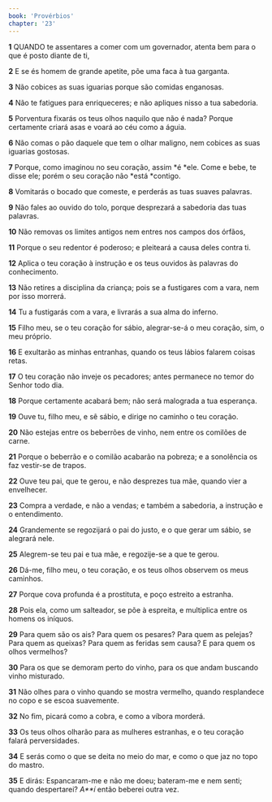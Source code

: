 ```yaml
---
book: 'Provérbios'
chapter: '23'
---
```


**1** QUANDO te assentares a comer com um governador, atenta bem para o que é posto diante de ti,

**2** E se és homem de grande apetite, põe uma faca à tua garganta.

**3** Não cobices as suas iguarias porque são comidas enganosas.

**4** Não te fatigues para enriqueceres; e não apliques nisso a tua sabedoria.

**5** Porventura fixarás os teus olhos naquilo que não é nada? Porque certamente criará asas e voará ao céu como a águia.

**6** Não comas o pão daquele que tem o olhar maligno, nem cobices as suas iguarias gostosas.

**7** Porque, como imaginou no seu coração, assim *é *ele. Come e bebe, te disse ele; porém o seu coração não *está *contigo.

**8** Vomitarás o bocado que comeste, e perderás as tuas suaves palavras.

**9** Não fales ao ouvido do tolo, porque desprezará a sabedoria das tuas palavras.

**10** Não removas os limites antigos nem entres nos campos dos órfãos,

**11** Porque o seu redentor é poderoso; e pleiteará a causa deles contra ti.

**12** Aplica o teu coração à instrução e os teus ouvidos às palavras do conhecimento.

**13** Não retires a disciplina da criança; pois se a fustigares com a vara, nem por isso morrerá.

**14** Tu a fustigarás com a vara, e livrarás a sua alma do inferno.

**15** Filho meu, se o teu coração for sábio, alegrar-se-á o meu coração, sim, o meu próprio.

**16** E exultarão as minhas entranhas, quando os teus lábios falarem coisas retas.

**17** O teu coração não inveje os pecadores; antes permanece no temor do Senhor todo dia.

**18** Porque certamente acabará bem; não será malograda a tua esperança.

**19** Ouve tu, filho meu, e sê sábio, e dirige no caminho o teu coração.

**20** Não estejas entre os beberrões de vinho, nem entre os comilões de carne.

**21** Porque o beberrão e o comilão acabarão na pobreza; e a sonolência os faz vestir-se de trapos.

**22** Ouve teu pai, que te gerou, e não desprezes tua mãe, quando vier a envelhecer.

**23** Compra a verdade, e não a vendas; e também a sabedoria, a instrução e o entendimento.

**24** Grandemente se regozijará o pai do justo, e o que gerar um sábio, se alegrará nele.

**25** Alegrem-se teu pai e tua mãe, e regozije-se a que te gerou.

**26** Dá-me, filho meu, o teu coração, e os teus olhos observem os meus caminhos.

**27** Porque cova profunda é a prostituta, e poço estreito a estranha.

**28** Pois ela, como um salteador, se põe à espreita, e multiplica entre os homens os iníquos.

**29** Para quem são os ais? Para quem os pesares? Para quem as pelejas? Para quem as queixas? Para quem as feridas sem causa? E para quem os olhos vermelhos?

**30** Para os que se demoram perto do vinho, para os que andam buscando vinho misturado.

**31** Não olhes para o vinho quando se mostra vermelho, quando resplandece no copo e se escoa suavemente.

**32** No fim, picará como a cobra, e como a víbora morderá.

**33** Os teus olhos olharão para as mulheres estranhas, e o teu coração falará perversidades.

**34** E serás como o que se deita no meio do mar, e como o que jaz no topo do mastro.

**35** E dirás: Espancaram-me e não me doeu; bateram-me e nem senti; quando despertarei? _A\*\*í_ então beberei outra vez.

